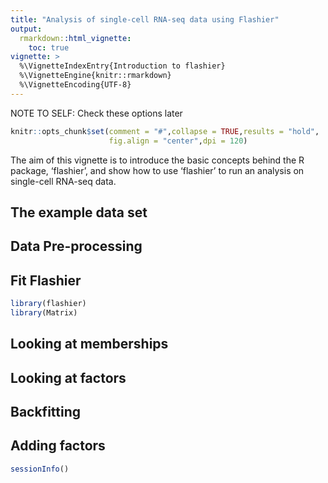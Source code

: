 ```yaml
---
title: "Analysis of single-cell RNA-seq data using Flashier"
output: 
  rmarkdown::html_vignette:
    toc: true
vignette: >
  %\VignetteIndexEntry{Introduction to flashier}
  %\VignetteEngine{knitr::rmarkdown}
  %\VignetteEncoding{UTF-8}
---
```


NOTE TO SELF: Check these options later
```r
knitr::opts_chunk$set(comment = "#",collapse = TRUE,results = "hold",
                      fig.align = "center",dpi = 120)
```

The aim of this vignette is to introduce the basic concepts behind the R package, 'flashier', and show how to use 'flashier' to run an analysis on single-cell RNA-seq data.

The example data set
--------------------


Data Pre-processing
--------------------

Fit Flashier
--------------------

```r
library(flashier)
library(Matrix)
```


Looking at memberships
--------------------

Looking at factors
--------------------

Backfitting
--------------------

Adding factors
--------------------

```r
sessionInfo()
```